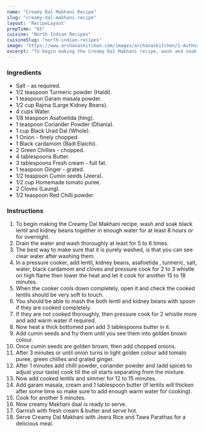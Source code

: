---
name: "Creamy Dal Makhani Recipe"
slug: "creamy-dal-makhani-recipe"
layout: 'RecipeLayout'
prepTime: "65"
cuisine: "North Indian Recipes"
cuisineSlug: "north-indian-recipes"
image: "https://www.archanaskitchen.com/images/archanaskitchen/1-Author/Roop/Dal_Makhani.jpg"
excerpt: "To begin making the Creamy Dal Makhani recipe, wash and soak black lentil and kidney beans together in enough water for at least 8 hours or for overnight"
---

### Ingredients

- Salt - as required.
- 1/2 teaspoon Turmeric powder (Haldi).
- 1 teaspoon Garam masala powder.
- 1/2 cup Rajma (Large Kidney Beans).
- 4 cups Water.
- 1/8 teaspoon Asafoetida (hing).
- 1 teaspoon Coriander Powder (Dhania).
- 1 cup Black Urad Dal (Whole).
- 1 Onion - finely chopped.
- 1 Black cardamom (Badi Elaichi).
- 2 Green Chillies - chopped.
- 4 tablespoons Butter.
- 3 tablespoons Fresh cream - full fat.
- 1 teaspoon Ginger - grated.
- 1/2 teaspoon Cumin seeds (Jeera).
- 1/2 cup Homemade tomato puree.
- 2 Cloves (Laung).
- 1/2 teaspoon Red Chilli powder.

### Instructions

1. To begin making the Creamy Dal Makhani recipe, wash and soak black lentil and kidney beans together in enough water for at least 8 hours or for overnight.
1. Drain the water and wash thoroughly at least for 5 to 6 times.
1. The best way to make sure that it is purely washed, is that you can see clear water after washing them.
1. In a pressure cooker, add lentil, kidney beans, asafoetida , turmeric, salt, water, black cardamom and cloves and pressure cook for 2 to 3 whistle on high flame then lower the heat and let it cook for another 15 to 18 minutes.
1. When the cooker cools down completely, open it and check the cooked lentils should be very soft to touch.
1. You should be able to mash the both lentil and kidney beans with spoon if they are cooked completely.
1. If they are not cooked thoroughly, then pressure cook for 2 whistle more and add warm water if required.
1. Now heat a thick bottomed pan add 3 tablespoons butter in it.
1. Add cumin seeds and fry them until you see them into golden brown colour.
1. Once cumin seeds are golden brown, then add chopped onions.
1. After 3 minutes or until onion turns in light golden colour add tomato puree, green chillies and grated ginger.
1. After 1 minutes add chilli powder, coriander powder and (add spices to adjust your taste) cook till the oil starts separating from the mixture.
1. Now add cooked lentils and simmer for 12 to 15 minutes.
1. Add garam masala, cream and 1 tablespoon butter (if lentils will thicken after some time so make sure to add enough warm water for cooking).
1. Cook for another 5 minutes.
1. Now creamy Makhani daal is ready to serve.
1. Garnish with fresh cream & butter and serve hot.
1. Serve Creamy Dal Makhani with Jeera Rice and Tawa Parathas for a delicious meal.
